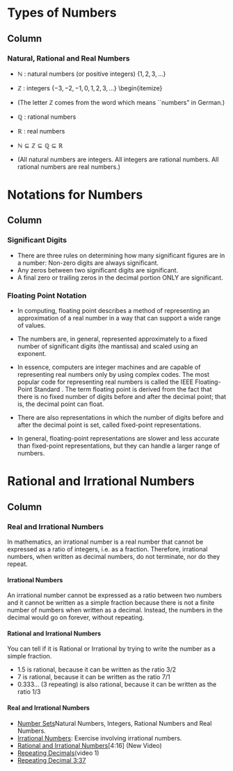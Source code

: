 
Types of Numbers {data-navmenu="Section 1"}
==============================================================

Column {.tabset}
-------------------------------------------------------------

### Natural, Rational and Real Numbers

* $\mathbb{N}$ : natural numbers (or positive integers) $\{1,2,3,\ldots\}$
* $\mathbb{Z}$ : integers $\{-3,-2,-1,0,1,2,3,\ldots\}$
\begin{itemize}
* (The letter $\mathbb{Z}$ comes from the word \emph{Zahlen} which means ``numbers" in German.)

* $\mathbb{Q}$ : rational numbers
* $\mathbb{R}$ : real numbers
* $\mathbb{N} \subseteq \mathbb{Z } \subseteq \mathbb{Q} \subseteq \mathbb{R}$

* (All natural numbers are integers. All integers are rational numbers. All rational numbers are real numbers.)





Notations for Numbers {data-navmenu="Section 1"}
==============================================================

Column {.tabset}
-------------------------------------------------------------

### Significant Digits
 
* There are three rules on determining how many significant figures are in a number: Non-zero digits are always significant. 
* Any zeros between two significant digits are significant. 
* A final zero or trailing zeros in the decimal portion ONLY are significant.




### Floating Point Notation

* In computing, floating point describes a method of  representing an approximation of a real number in a 
way that can support a wide range of values. 


* The numbers are, in general, represented approximately to a fixed number of significant digits (the mantissa) and scaled using an exponent. 

* In essence, computers are integer machines and are capable of representing real numbers only by using complex codes. The most popular code for representing real numbers is called the IEEE Floating-Point Standard .
The term floating point is derived from the fact that there is no fixed number of digits before and after the decimal point; that is, the decimal point can float. 

* There are also representations in 
which the number of digits before and after the decimal point is set, called fixed-point representations. 

* In general, floating-point representations are slower and less accurate than fixed-point representations, but they can handle a larger range of numbers.



Rational and Irrational Numbers {data-navmenu="Section 1"}
==============================================================

Column {.tabset}
-------------------------------------------------------------

### Real and Irrational Numbers

In mathematics, an irrational number is a real number that cannot be expressed as a ratio of integers, i.e. as a fraction. 
Therefore, irrational numbers, when written as decimal numbers, do not terminate, nor do they repeat.



#### Irrational Numbers

An irrational number cannot be expressed as a ratio between two numbers and it cannot be written as a simple fraction because there is not a finite number of numbers when written as a decimal. Instead, the numbers in the decimal would go on forever, without repeating.



#### Rational and Irrational Numbers
You can tell if it is Rational or Irrational by trying to write the number as a simple fraction.

*  1.5 is rational, because it can be written as the ratio 3/2
*  7 is rational, because it can be written as the ratio 7/1
*  0.333... (3 repeating) is also rational, because it can be written as the ratio 1/3







#### Real and Irrational Numbers

*  <a title="Number Sets" href="http://youtu.be/9NAmHx3pAxk" >Number Sets</a>Natural Numbers, Integers, Rational Numbers and Real Numbers.
*  <a title="Irrational Numbers" href="http://youtu.be/lu7uhe903TY" >Irrational Numbers</a>: Exercise involving irrational numbers.
*  <a title="Rational Numbers" href="http://youtu.be/WnXnVADCXuQ" >Rational and Irrational Numbers</a>[4:16] (New Video)
*  <a title="Repeating Decimals" href="http://youtu.be/mhHAJOQQ8kM" >Repeating Decimals</a>(video 1)
*  <a title="Repeating Decimal" href="http://youtu.be/99qV28WmzH4" >Repeating Decimal </a>[3:37](Video 2)

